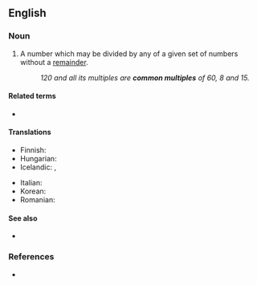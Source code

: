 ==English==

===Noun===
{{en-noun}}

# {{lb|en|mathematics}} A number which may be divided by any of a given set of numbers without a [[remainder]].
#: ''120 and all its multiples are '''common multiples''' of 60, 8 and 15.''

====Related terms====
* {{l|en|least common multiple}}

====Translations====
{{trans-top|in math}}
* Finnish: {{t|fi|yhteinen jaettava}}
* Hungarian: {{t|hu|közös többszörös}}
* Icelandic: {{t|is|samfeldi|n}}, {{t|is|sameiginlegt margfeldi|n}}
{{trans-mid}}
* Italian: {{t|it|multiplo comune|m}}
* Korean: {{t|ko|공배수}}
* Romanian: {{t+|ro|multiplu comun|m}}
{{trans-bottom}}

====See also====
* {{l|en|common divisor}}

===References===
* {{R:American Heritage 2000}}